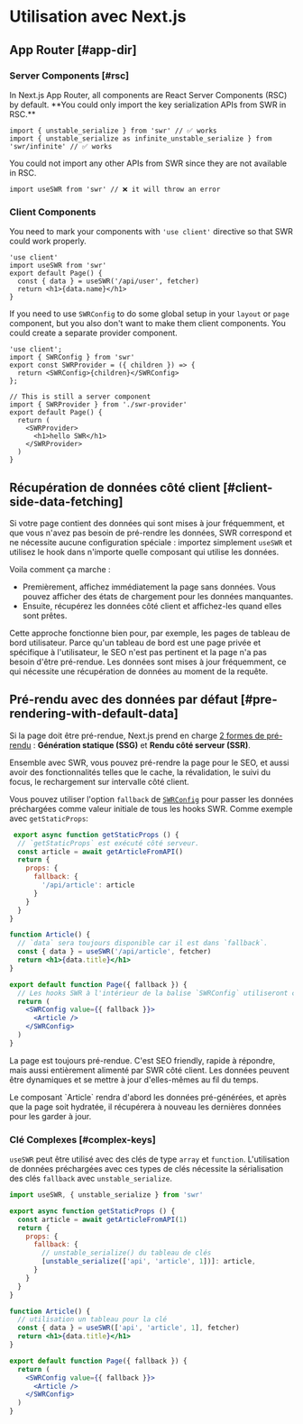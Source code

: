 
# Utilisation avec Next.js

## App Router [#app-dir]

### Server Components [#rsc]

<Callout type="default" emoji="✅">
   In Next.js App Router, all components are React Server Components (RSC) by default. **You could only import the key serialization APIs from SWR in RSC.**
</Callout>

```tsx filename="app/page.tsx" copy
import { unstable_serialize } from 'swr' // ✅ works
import { unstable_serialize as infinite_unstable_serialize } from 'swr/infinite' // ✅ works
```

<Callout type="error">
   You could not import any other APIs from SWR since they are not available in RSC.
</Callout>

```tsx filename="app/page.tsx" highlight={1}
import useSWR from 'swr' // ❌ it will throw an error
```

### Client Components

You need to mark your components with `'use client'` directive so that SWR could work properly.

```tsx filename="app/page.tsx" highlight={1} copy
'use client'
import useSWR from 'swr'
export default Page() {
  const { data } = useSWR('/api/user', fetcher)
  return <h1>{data.name}</h1>
}
```

If you need to use `SWRConfig` to do some global setup in your `layout` or `page` component, but you also don't want to make them client components. You could create a separate provider component.

```tsx filename="app/swr-provider.tsx" copy
'use client';
import { SWRConfig } from 'swr'
export const SWRProvider = ({ children }) => {
  return <SWRConfig>{children}</SWRConfig>
};
```

```tsx filename="app/page.tsx" copy
// This is still a server component
import { SWRProvider } from './swr-provider'
export default Page() {
  return (
    <SWRProvider>
      <h1>hello SWR</h1>
    </SWRProvider>
  )
}
```

## Récupération de données côté client [#client-side-data-fetching]

Si votre page contient des données qui sont mises à jour fréquemment, et que vous n'avez pas besoin de pré-rendre les données, SWR correspond et ne nécessite aucune configuration spéciale : importez simplement `useSWR` et utilisez le hook dans n'importe quelle composant qui utilise les données.

Voila comment ça marche :

- Premièrement, affichez immédiatement la page sans données. Vous pouvez afficher des états de chargement pour les données manquantes.
- Ensuite, récupérez les données côté client et affichez-les quand elles sont prêtes.

Cette approche fonctionne bien pour, par exemple, les pages de tableau de bord utilisateur. Parce qu'un tableau de bord est une page privée et spécifique à l'utilisateur, le SEO n'est pas pertinent et la page n'a pas besoin d'être pré-rendue. Les données sont mises à jour fréquemment, ce qui nécessite une récupération de données au moment de la requête.

## Pré-rendu avec des données par défaut [#pre-rendering-with-default-data]

Si la page doit être pré-rendue, Next.js prend en charge [2 formes de pré-rendu](https://nextjs.org/docs/basic-features/data-fetching) :
**Génération statique (SSG)** et **Rendu côté serveur (SSR)**.

Ensemble avec SWR, vous pouvez pré-rendre la page pour le SEO, et aussi avoir des fonctionnalités telles que le cache, la révalidation, le suivi du focus, le rechargement sur intervalle côté client.

Vous pouvez utiliser l'option `fallback` de [`SWRConfig`](/docs/global-configuration) pour passer les données préchargées comme valeur initiale de tous les hooks SWR.
Comme exemple avec `getStaticProps`:

```jsx
 export async function getStaticProps () {
  // `getStaticProps` est exécuté côté serveur.
  const article = await getArticleFromAPI()
  return {
    props: {
      fallback: {
        '/api/article': article
      }
    }
  }
}

function Article() {
  // `data` sera toujours disponible car il est dans `fallback`.
  const { data } = useSWR('/api/article', fetcher)
  return <h1>{data.title}</h1>
}

export default function Page({ fallback }) {
  // Les hooks SWR à l'intérieur de la balise `SWRConfig` utiliseront ces valeurs.
  return (
    <SWRConfig value={{ fallback }}>
      <Article />
    </SWRConfig>
  )
}
```

La page est toujours pré-rendue. C'est SEO friendly, rapide à répondre, mais aussi entièrement alimenté par SWR côté client. Les données peuvent être dynamiques et se mettre à jour d'elles-mêmes au fil du temps.

<Callout emoji="💡">
  Le composant `Article` rendra d'abord les données pré-générées, et après que la page soit hydratée, il récupérera à nouveau les dernières données pour les garder à jour.
</Callout>

### Clé Complexes [#complex-keys]

`useSWR` peut être utilisé avec des clés de type `array` et `function`. L'utilisation de données préchargées avec ces types de clés nécessite la sérialisation des clés `fallback` avec `unstable_serialize`.

```jsx
import useSWR, { unstable_serialize } from 'swr'

export async function getStaticProps () {
  const article = await getArticleFromAPI(1)
  return {
    props: {
      fallback: {
        // unstable_serialize() du tableau de clés
        [unstable_serialize(['api', 'article', 1])]: article,
      }
    }
  }
}

function Article() {
  // utilisation un tableau pour la clé
  const { data } = useSWR(['api', 'article', 1], fetcher)
  return <h1>{data.title}</h1>
}

export default function Page({ fallback }) {
  return (
    <SWRConfig value={{ fallback }}>
      <Article />
    </SWRConfig>
  )
}
```
